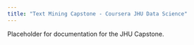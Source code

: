 ```yaml
---
title: "Text Mining Capstone - Coursera JHU Data Science"
---
```


Placeholder for documentation for the JHU Capstone.

<!-- ## [Assignment 1](https://mascaaj.github.io/webSubmissions/Assignment1.html) -->

<!-- ###Assignment Requirements - Leaflet: -->

<!--   - Does the web page feature a date and is this date less than two months before the date that you're grading this assignment? -->

<!--   - Does the web page feature an interactive map that appears to have been created with Leaflet? -->


<!-- ## [Assignment 2](https://mascaaj.github.io/webSubmissions/Assignment2.html) -->

<!-- ###Assignment Requirements - Plotly:   -->

<!--   - Does the web page feature a date and is this date less than two months before the date that you're grading this assignment? -->

<!--   - Is the web page a presentation and does it feature an interactive plot that appears to have been created with Plotly? -->

<!-- ## [Assignment 3](https://mascaaj.github.io/webSubmissions/Assignment3.html) -->

<!-- ###Assignment Requirements - Shiny Server hosted Shiny App & presentation:   -->

<!-- ####Shiny Application -->

<!--   - Was there enough documentation on the shiny site for a user to get started using the application? -->
<!--   - Did the application run as described in the documentation? -->
<!--   - Was there some form of widget input (slider, textbox, radio buttons, checkbox, ...) in either ui.R or a custom web page? -->
<!--   - Did server.R perform some calculations on the input in server.R? -->
<!--   - Was the server calculation displayed in the html page? -->
<!--   - Was the app substantively different than the very simple applications built in the class? Note, it's OK if the app is simple and based on the one presented in class. I just don't want it to be basically a carbon copy of the examples we covered. For example, if someone simply changed the variable names, then this would not count. However, a prediction algorithm that had a similar layout would be fine. -->
<!--   - Here's your opportunity to give the app +1 for being well done, or neat, or even just a solid effort. -->

<!-- ####Slidify Presentation -->

<!--   - Was the presentation completed in slidify or R Presenter? -->
<!--   - Was it 5 pages? -->
<!--   - Did it contain an R expression that got evaluated and displayed? -->
<!--   - Did it contain an R expression that got evaluated and displayed? -->
<!--   - Was it hosted on github or Rpubs? -->
<!--   - Was the server calculation displayed in the html page? -->
<!--   - Here's your opportunity to give this presentation a +1 for being well done. Did they tinker around with the default style? Was the presentation particularly lucid and well organized? In other words, the student made a legitimate try. -->
<!--   - There were no R errors displayed in the presentation. -->